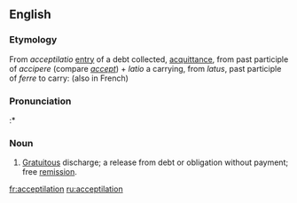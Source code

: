 ==English==

===Etymology===
From {{etyl|la}} ''acceptilatio'' [[entry]] of a debt collected, [[acquittance]], from past participle of ''accipere'' (compare ''[[accept]]'') + ''latio'' a carrying, from ''latus'', past participle of ''ferre'' to carry: (also in French)

===Pronunciation===
:* {{rhymes|eɪʃən}}

===Noun===
{{en-noun}}

# {{context|civil law}} [[gratuitous|Gratuitous]] discharge; a release from debt or obligation without payment; free [[remission]].

[[fr:acceptilation]]
[[ru:acceptilation]]